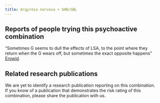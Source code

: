 ---
title: Argyreia nervosa + GHB/GBL
---
## Reports of people trying this psychoactive combination

“Sometimes G seems to dull the effects of LSA, to the point where they return when the G wears off, but sometimes the exact opposite happens” [Erowid](https://erowid.org/experiences/exp.php?ID=14311).

## Related research publications

We are yet to identify a research publication reporting on this combination. If you know of a publication that demonstrates the risk rating of this combination, please share the publication with us.

